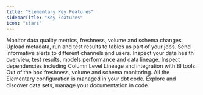 ```yaml
---
title: "Elementary Key Features"
sidebarTitle: "Key Features"
icon: "stars"
---
```



<CardGroup cols={1}>
  <Card title="Data anomaly detection" icon="monitor-waveform" iconType="solid" href="/features/data-tests">
    Monitor data quality metrics, freshness, volume and schema changes.
  </Card>
  <Card
    title="dbt artifacts and run results"
    icon="table-tree"
    iconType="regular"
    href="/dbt/dbt-artifacts"
  >
    Upload metadata, run and test results to tables as part of your jobs.
  </Card>
  <Card title="Slack alerts" icon="slack" iconType="regular" href="/features/elementary-alerts">
    Send informative alerts to different channels and users.
  </Card>
  <Card title="Data observability dashboard" icon="browsers" iconType="solid" href="/features/data-observability-dashboard">
    Inspect your data health overview, test results, models performance and data
    lineage.
  </Card>
  <Card
    title="End-to-end data lineage" icon="arrow-progress" iconType="solid" href="/features/lineage">
    Inspect dependencies including Column Level Lineage and integration with BI tools.
  </Card>
  <Card
    title="Automated monitors" href="/features/automated-monitors"
    icon="wand-magic-sparkles" iconType="solid">
    Out of the box freshness, volume and schema monitoring.
  </Card>
  <Card
    title="Configuration as code" href="/features/config-as-code"
    icon="code" iconType="solid">
    All the Elementary configuration is managed in your dbt code.
  </Card>
  <Card
    title="Data Catalog"
    icon="folder-tree" iconType="solid"
    href="/features/catalog"
  >
    Explore and discover data sets, manage your documentation in code.
  </Card>
</CardGroup>
